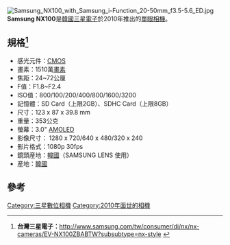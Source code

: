 [[File:Samsung_NX100_with_Samsung_i-Function_20-50mm_f3.5-5.6_ED.jpg|thumb]]
'''Samsung NX100'''是[[韓國|韓國]][[三星電子|三星電子]]於2010年推出的[[單眼相機|單眼相機]]。

==規格<ref>'''台灣三星電子：'''http://www.samsung.com/tw/consumer/di/nx/nx-cameras/EV-NX100ZBABTW?subsubtype=nx-style {{Wayback|url=http://www.samsung.com/tw/consumer/di/nx/nx-cameras/EV-NX100ZBABTW?subsubtype=nx-style |date=20120212125623 }}</ref>==
*感光元件：[[CMOS|CMOS]]
*畫素：1510萬[[畫素|畫素]]
*焦距：24~72公厘
*F值：F1.8~F2.4
*ISO值：800/100/200/400/800/1600/3200
*記憶體：SD Card（上限2GB）、SDHC Card（上限8GB）
*尺寸：123 x 87 x 39.8 mm
*重量：353公克
*螢幕：3.0" [[AMOLED|AMOLED]]
*影像尺寸： 1280 x 720/640 x 480/320 x 240
*影片格式：1080p 30fps
*鏡頭産地：[[韓國|韓國]]（SAMSUNG LENS 使用）
*産地：[[韓國|韓國]]

==參考==
{{reflist}}

{{科技小作品}}
{{韓國小作品}}

[[Category:三星數位相機|Category:三星數位相機]]
[[Category:2010年面世的相機|Category:2010年面世的相機]]